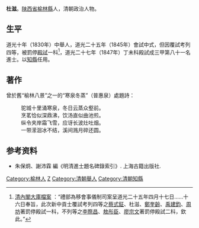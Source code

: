 '''杜滋'''。[[陕西省|陕西省]][[榆林縣|榆林縣]]人，清朝政治人物。

==生平==
道光十年（1830年）中舉人，道光二十五年（1845年）會試中式，但因覆試考列四等，被罰停[[殿試|殿試]]一科<ref>[http://catalog.digitalarchives.tw/?URN=2678738 清內閣大庫檔案] {{Wayback|url=http://catalog.digitalarchives.tw/?URN=2678738 |date=20160304120740 }}：“禮部為移會事儀制司案呈道光二十五年四月十七日……十六日奉旨，此次新中貢士覆試考列四等之[[蔡式鉦|蔡式鉦]]、杜滋、[[鄭奎齡|鄭奎齡]]、[[禹建鈞|禹建鈞]]、[[周坊|周坊]]著罰停殿試一科，不列等之[[李際昌|李際昌]]、[[敖彤臣|敖彤臣]]、[[廖宗文|廖宗文]]著罰停殿試二科，欽此。”</ref>，道光二十七年（1847年）丁未科殿試成三甲第八十一名進士。以[[知縣|知縣]]任用。

==著作==
曾於舊“榆林八景”之一的“寒泉冬蒸”（普惠泉）處題詩：
:驼城十里涌寒泉，冬日云蒸众壑前。
:烹茗恰似深鼎沸，饮汤直似曲池煎。
:纵令夹岸霜飞雪，应讶长波灶吐烟。
:一带潆洄冰不结，溪间溅月碎还圆。

== 参考资料 ==
{{reflist}}

*朱保炯、謝沛霖 編《明清進士題名碑錄索引》. 上海古籍出版社.

{{道光二十七年丁未科殿試金榜}}

{{Authority control}}

{{DEFAULTSORT:Du杜}}
[[Category:榆林人|Category:榆林人]]
[[Category:杜姓|Z]]
[[Category:清朝舉人|Category:清朝舉人]]
[[Category:清朝知縣|Category:清朝知縣]]


{{清朝人物小作品}}
